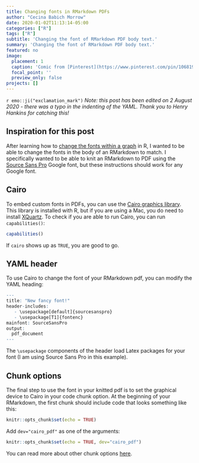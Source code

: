 ```yaml
---
title: Changing fonts in RMarkdown PDFs
author: "Cecina Babich Morrow"
date: 2020-01-02T11:13:14-05:00
categories: ["R"]
tags: ["R"]
subtitle: 'Changing the font of RMarkdown PDF body text.'
summary: 'Changing the font of RMarkdown PDF body text.'
featured: no
image:
  placement: 1
  caption: 'Comic from [Pinterest](https://www.pinterest.com/pin/106819822383177324/?lp=true)'
  focal_point: ''
  preview_only: false
projects: []
---
```


`r emo::ji("exclamation_mark")` *Note: this post has been edited on 2 August 2020 - there was a typo in the indenting of the YAML. Thank you to Henry Hankins for catching this!*

## Inspiration for this post

After learning how to [change the fonts within a graph](https://babichmorrowc.github.io/post/2019-10-11-google_fonts/) in R, I wanted to be able to change the fonts in the body of an RMarkdown to match. I specifically wanted to be able to knit an RMarkdown to PDF using the [Source Sans Pro](https://fonts.google.com/specimen/Source+Sans+Pro) Google font, but these instructions should work for any Google font.

## Cairo

To embed custom fonts in PDFs, you can use the [Cairo graphics library](https://www.cairographics.org/). This library is installed with R, but if you are using a Mac, you do need to install [XQuartz](https://www.xquartz.org/). To check if you are able to run Cairo, you can run `capabilities()`:

```r
capabilities()
```

If `cairo` shows up as `TRUE`, you are good to go.

## YAML header

To use Cairo to change the font of your RMarkdown pdf, you can modify the YAML heading:

```r
---
title: "New fancy font!"
header-includes:
   - \usepackage[default]{sourcesanspro}
   - \usepackage[T1]{fontenc}
mainfont: SourceSansPro
output:
  pdf_document
---
```

The `\usepackage` components of the header load Latex packages for your font (I am using Source Sans Pro in this example).

## Chunk options

The final step to use the font in your knitted pdf is to set the graphical device to Cairo in your code chunk option. At the beginning of your RMarkdown, the first chunk should include code that looks something like this:

```r
knitr::opts_chunk$set(echo = TRUE)
```

Add `dev="cairo_pdf"` as one of the arguments:

```r
knitr::opts_chunk$set(echo = TRUE, dev="cairo_pdf")
```

You can read more about other chunk options [here](https://yihui.org/knitr/options/#chunk_options).
